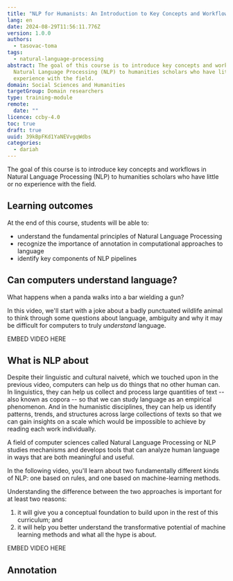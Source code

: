 ```yaml
---
title: "NLP for Humanists: An Introduction to Key Concepts and Workflows"
lang: en
date: 2024-08-29T11:56:11.776Z
version: 1.0.0
authors:
  - tasovac-toma
tags:
  - natural-language-processing
abstract: The goal of this course is to introduce key concepts and workflows in
  Natural Language Processing (NLP) to humanities scholars who have little or no
  experience with the field.
domain: Social Sciences and Humanities
targetGroup: Domain researchers
type: training-module
remote:
  date: ""
licence: ccby-4.0
toc: true
draft: true
uuid: 39kBpFKd1YaNEVvgqWdbs
categories:
  - dariah
---
```

The goal of this course is to introduce key concepts and workflows in Natural Language Processing (NLP) to humanities scholars who have little or no experience with the field.

## Learning outcomes

At the end of this course, students will be able to:

- understand the fundamental principles of Natural Language Processing
- recognize the importance of annotation in computational approaches to language
- identify key components of NLP pipelines

## Can computers understand language?

What happens when a panda walks into a bar wielding a gun?

In this video, we'll start with a joke about a badly punctuated wildlife animal to think through some questions about language, ambiguity and why it may be difficult for computers to truly *understand* language.

EMBED VIDEO HERE

## What is NLP about

Despite their linguistic and cultural naiveté, which we touched upon in the previous video, computers can help us do things that no other human can. In linguistics, they can help us collect and process large quantities of text -- also known as copora -- so that we can study language as an empirical phenomenon. And in the humanistic disciplines, they can help us identify patterns, trends, and structures across large collections of texts so that we can gain insights on a scale which would be impossible to achieve by reading each work individually.

A field of computer sciences called Natural Language Processing or NLP studies mechanisms and develops tools that can analyze human language in ways that are both meaningful and useful.

In the following video, you'll learn about two fundamentally different kinds of NLP: one based on rules, and one based on machine-learning methods.

Understanding the difference between the two approaches is important for at least two reasons:

1. it will give you a conceptual foundation to build upon in the rest of this curriculum; and
2. it will help you better understand the transformative potential of machine learning methods and what all the hype is about.

EMBED VIDEO HERE

## Annotation
